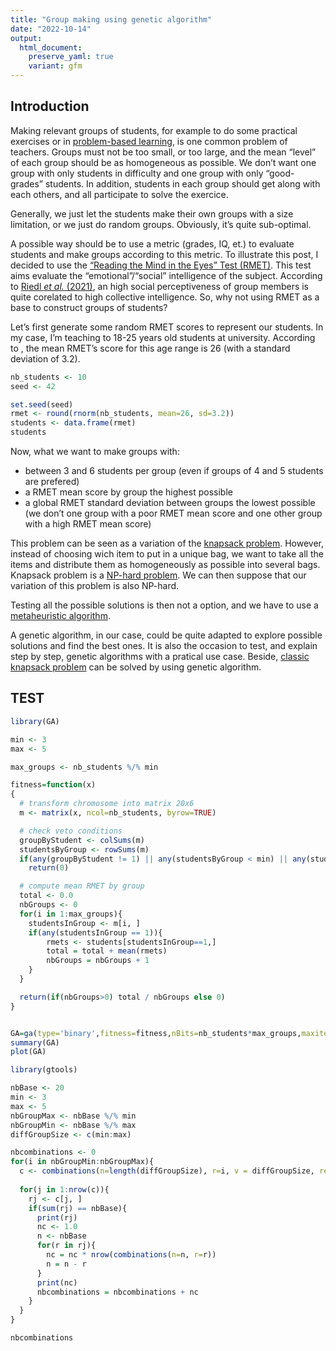 ```yaml
---
title: "Group making using genetic algorithm"
date: "2022-10-14"
output:
  html_document:
    preserve_yaml: true
    variant: gfm
---
```


## Introduction

Making relevant groups of students, for example to do some practical exercises or in
[problem-based learning](https://teaching.cornell.edu/teaching-resources/engaging-students/problem-based-learning), 
is one common problem of teachers.
Groups must not be too small, or too large, and the mean "level" of each group should be as
homogeneous as possible.
We don't want one group with only students in difficulty and one group with only "good-grades" students.
In addition, students in each group should get along with each others, and all participate to solve the
exercice.

Generally, we just let the students make their own groups with a size limitation, or we just do
random groups. Obviously, it's quite sub-optimal.

A possible way should be to use a metric (grades, IQ, et.) to evaluate students and make groups
according to this metric.
To illustrate this post, I decided to use the
["Reading the Mind in the Eyes" Test (RMET)](https://link.springer.com/referenceworkentry/10.1007/978-3-319-28099-8_549-1).
This test aims evaluate the "emotional"/"social" intelligence of the subject.
According to [Riedl *et al.* (2021)](https://www.pnas.org/doi/full/10.1073/pnas.2005737118),
an high social perceptiveness of group members is quite corelated to high collective intelligence.
So, why not using RMET as a base to construct groups of students?

Let's first generate some random RMET scores to represent our students.
In my case, I'm teaching to 18-25 years old students at university.
According to [](https://www.frontiersin.org/articles/10.3389/fnagi.2020.607107/full),
the mean RMET's score for this age range is 26 (with a standard deviation of 3.2).

```r
nb_students <- 10
seed <- 42

set.seed(seed)
rmet <- round(rnorm(nb_students, mean=26, sd=3.2))
students <- data.frame(rmet)
students
```

Now, what we want to make groups with:

* between 3 and 6 students per group
  (even if groups of 4 and 5 students are prefered)
* a RMET mean score by group the highest possible
* a global RMET standard deviation between groups the
  lowest possible (we don't one group with a poor RMET mean score
  and one other group with a high RMET mean score)

This problem can be seen as a variation of the
[knapsack problem](https://en.wikipedia.org/wiki/Knapsack_problem).
However, instead of choosing wich item to put in a unique bag,
we want to take all the items and distribute them as homogeneously
as possible into several bags.
Knapsack problem is a
[NP-hard problem](https://en.wikipedia.org/wiki/NP-hardness).
We can then suppose that our variation of this problem is also
NP-hard.

Testing all the possible solutions is then not a option, and
we have to use a 
[metaheuristic algorithm](https://www.sciencedirect.com/science/article/pii/B9780128133149000104).

A genetic algorithm, in our case, could be quite adapted
to explore possible solutions and find the best ones.
It is also the occasion to test, and explain step by step, 
genetic algorithms with a pratical use case.
Beside, [classic knapsack problem](https://towardsdatascience.com/genetic-algorithm-in-r-the-knapsack-problem-3edc5b07d4a7) 
can be solved by using genetic algorithm.

## TEST

```r
library(GA)

min <- 3
max <- 5

max_groups <- nb_students %/% min

fitness=function(x)
{
  # transform chromosome into matrix 20x6
  m <- matrix(x, ncol=nb_students, byrow=TRUE)

  # check veto conditions
  groupByStudent <- colSums(m)
  studentsByGroup <- rowSums(m)
  if(any(groupByStudent != 1) || any(studentsByGroup < min) || any(studentsByGroup > max))
    return(0)

  # compute mean RMET by group
  total <- 0.0
  nbGroups <- 0
  for(i in 1:max_groups){
    studentsInGroup <- m[i, ]
    if(any(studentsInGroup == 1)){
    	rmets <- students[studentsInGroup==1,]
    	total = total + mean(rmets)
	    nbGroups = nbGroups + 1
    }
  }

  return(if(nbGroups>0) total / nbGroups else 0)
}


GA=ga(type='binary',fitness=fitness,nBits=nb_students*max_groups,maxiter=30,popSize=20, pmutation = 0.8, seed=seed, keepBest=TRUE)
summary(GA)
plot(GA)
```

```r
library(gtools)

nbBase <- 20
min <- 3
max <- 5
nbGroupMax <- nbBase %/% min
nbGroupMin <- nbBase %/% max
diffGroupSize <- c(min:max)

nbcombinations <- 0
for(i in nbGroupMin:nbGroupMax){
  c <- combinations(n=length(diffGroupSize), r=i, v = diffGroupSize, repeats.allowed = TRUE)
  
  for(j in 1:nrow(c)){
    rj <- c[j, ]
    if(sum(rj) == nbBase){
      print(rj)
      nc <- 1.0
      n <- nbBase
      for(r in rj){
        nc = nc * nrow(combinations(n=n, r=r))
        n = n - r
      }
      print(nc)
      nbcombinations = nbcombinations + nc
    }
  }
}

nbcombinations
```

